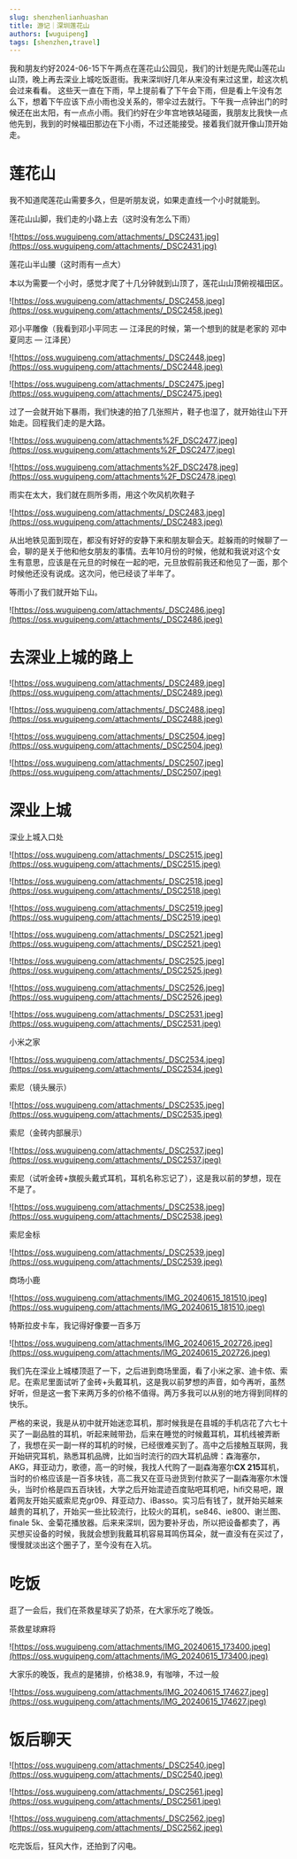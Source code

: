 ```yaml
---
slug: shenzhenlianhuashan
title: 游记｜深圳莲花山
authors: [wuguipeng]
tags: [shenzhen,travel]
--- 
```




我和朋友约好2024-06-15下午两点在莲花山公园见，我们的计划是先爬山莲花山山顶，晚上再去深业上城吃饭逛街。我来深圳好几年从来没有来过这里，趁这次机会过来看看。
这些天一直在下雨，早上提前看了下午会下雨，但是看上午没有怎么下，想着下午应该下点小雨也没关系的，带伞过去就行。下午我一点钟出门的时候还在出太阳，有一点点小雨。我们约好在少年宫地铁站碰面，我朋友比我快一点他先到，我到的时候福田那边在下小雨，不过还能接受。接着我们就开像山顶开始走。
<!-- truncate -->


# 莲花山

我不知道爬莲花山需要多久，但是听朋友说，如果走直线一个小时就能到。

莲花山山脚，我们走的小路上去（这时没有怎么下雨）

![https://oss.wuguipeng.com/attachments/_DSC2431.jpg](https://oss.wuguipeng.com/attachments/_DSC2431.jpg)

莲花山半山腰（这时雨有一点大）



<div className="video__wrapper">
    <ReactPlayer className="video__player" controls height="100%" url="https://oss.wuguipeng.com/attachments/VID_20240615_142922.mp4" width="100%" />
</div>

本以为需要一个小时，感觉才爬了十几分钟就到山顶了，莲花山山顶俯视福田区。

![https://oss.wuguipeng.com/attachments/_DSC2458.jpeg](https://oss.wuguipeng.com/attachments/_DSC2458.jpeg)

邓小平雕像（我看到邓小平同志   — 江泽民的时候，第一个想到的就是老家的 邓中夏同志  — 江泽民）

![https://oss.wuguipeng.com/attachments/_DSC2448.jpeg](https://oss.wuguipeng.com/attachments/_DSC2448.jpeg)

![https://oss.wuguipeng.com/attachments/_DSC2475.jpeg](https://oss.wuguipeng.com/attachments/_DSC2475.jpeg)

过了一会就开始下暴雨，我们快速的拍了几张照片，鞋子也湿了，就开始往山下开始走。回程我们走的是大路。

![https://oss.wuguipeng.com/attachments%2F_DSC2477.jpeg](https://oss.wuguipeng.com/attachments%2F_DSC2477.jpeg)

![https://oss.wuguipeng.com/attachments%2F_DSC2478.jpeg](https://oss.wuguipeng.com/attachments%2F_DSC2478.jpeg)

雨实在太大，我们就在厕所多雨，用这个吹风机吹鞋子

![https://oss.wuguipeng.com/attachments/_DSC2483.jpeg](https://oss.wuguipeng.com/attachments/_DSC2483.jpeg)

从出地铁见面到现在，都没有好好的安静下来和朋友聊会天。趁躲雨的时候聊了一会，聊的是关于他和他女朋友的事情。去年10月份的时候，他就和我说对这个女生有意思，应该是在元旦的时候在一起的吧，元旦放假前我还和他见了一面，那个时候他还没有说成。这次问，他已经谈了半年了。

等雨小了我们就开始下山。

![https://oss.wuguipeng.com/attachments/_DSC2486.jpeg](https://oss.wuguipeng.com/attachments/_DSC2486.jpeg)

# 去深业上城的路上

![https://oss.wuguipeng.com/attachments/_DSC2489.jpeg](https://oss.wuguipeng.com/attachments/_DSC2489.jpeg)

![https://oss.wuguipeng.com/attachments/_DSC2488.jpeg](https://oss.wuguipeng.com/attachments/_DSC2488.jpeg)

![https://oss.wuguipeng.com/attachments/_DSC2504.jpeg](https://oss.wuguipeng.com/attachments/_DSC2504.jpeg)

![https://oss.wuguipeng.com/attachments/_DSC2507.jpeg](https://oss.wuguipeng.com/attachments/_DSC2507.jpeg)

# 深业上城

深业上城入口处

![https://oss.wuguipeng.com/attachments/_DSC2515.jpeg](https://oss.wuguipeng.com/attachments/_DSC2515.jpeg)

![https://oss.wuguipeng.com/attachments/_DSC2518.jpeg](https://oss.wuguipeng.com/attachments/_DSC2518.jpeg)

![https://oss.wuguipeng.com/attachments/_DSC2519.jpeg](https://oss.wuguipeng.com/attachments/_DSC2519.jpeg)

![https://oss.wuguipeng.com/attachments/_DSC2521.jpeg](https://oss.wuguipeng.com/attachments/_DSC2521.jpeg)

![https://oss.wuguipeng.com/attachments/_DSC2525.jpeg](https://oss.wuguipeng.com/attachments/_DSC2525.jpeg)

![https://oss.wuguipeng.com/attachments/_DSC2526.jpeg](https://oss.wuguipeng.com/attachments/_DSC2526.jpeg)

![https://oss.wuguipeng.com/attachments/_DSC2531.jpeg](https://oss.wuguipeng.com/attachments/_DSC2531.jpeg)

小米之家

![https://oss.wuguipeng.com/attachments/_DSC2534.jpeg](https://oss.wuguipeng.com/attachments/_DSC2534.jpeg)

索尼（镜头展示）

![https://oss.wuguipeng.com/attachments/_DSC2535.jpeg](https://oss.wuguipeng.com/attachments/_DSC2535.jpeg)

索尼（金砖内部展示）

![https://oss.wuguipeng.com/attachments/_DSC2537.jpeg](https://oss.wuguipeng.com/attachments/_DSC2537.jpeg)

索尼（试听金砖+旗舰头戴式耳机，耳机名称忘记了），这是我以前的梦想，现在不是了。

![https://oss.wuguipeng.com/attachments/_DSC2538.jpeg](https://oss.wuguipeng.com/attachments/_DSC2538.jpeg)

索尼金标

![https://oss.wuguipeng.com/attachments/_DSC2539.jpeg](https://oss.wuguipeng.com/attachments/_DSC2539.jpeg)

商场小鹿

![https://oss.wuguipeng.com/attachments/IMG_20240615_181510.jpeg](https://oss.wuguipeng.com/attachments/IMG_20240615_181510.jpeg)

特斯拉皮卡车，我记得好像要一百多万

![https://oss.wuguipeng.com/attachments/IMG_20240615_202726.jpeg](https://oss.wuguipeng.com/attachments/IMG_20240615_202726.jpeg)

我们先在深业上城楼顶逛了一下，之后进到商场里面，看了小米之家、迪卡侬、索尼。在索尼里面试听了金砖+头戴耳机，这是我以前梦想的声音，如今再听，虽然好听，但是这一套下来两万多的价格不值得。两万多我可以从别的地方得到同样的快乐。

严格的来说，我是从初中就开始迷恋耳机，那时候我是在县城的手机店花了六七十买了一副品胜的耳机，听起来贼带劲，后来在睡觉的时候戴耳机，耳机线被弄断了，我想在买一副一样的耳机的时候，已经很难买到了。高中之后接触互联网，我开始研究耳机，熟悉耳机品牌，比如当时流行的四大耳机品牌：森海塞尔，AKG，拜亚动力，歌德，高一的时候，我找人代购了一副森海塞尔**CX 215**耳机，当时的价格应该是一百多块钱，高二我又在亚马逊货到付款买了一副森海塞尔木馒头，当时价格是四五百块钱，大学之后开始混迹百度贴吧耳机吧，hifi交易吧，跟着网友开始买威索尼克gr09、拜亚动力、iBasso。实习后有钱了，就开始买越来越贵的耳机了，开始买一些比较流行，比较火的耳机，se846、ie800、谢兰图、finale 5k、金菊花播放器。后来来深圳，因为要补牙齿，所以把设备都卖了，再买想买设备的时候，我就会想到我戴耳机容易耳鸣伤耳朵，就一直没有在买过了，慢慢就淡出这个圈子了，至今没有在入坑。

# 吃饭

逛了一会后，我们在茶救星球买了奶茶，在大家乐吃了晚饭。

茶救星球麻将

![https://oss.wuguipeng.com/attachments/IMG_20240615_173400.jpeg](https://oss.wuguipeng.com/attachments/IMG_20240615_173400.jpeg)

大家乐的晚饭，我点的是猪排，价格38.9，有咖啡，不过一般

![https://oss.wuguipeng.com/attachments/IMG_20240615_174627.jpeg](https://oss.wuguipeng.com/attachments/IMG_20240615_174627.jpeg)

# 饭后聊天

![https://oss.wuguipeng.com/attachments/_DSC2540.jpeg](https://oss.wuguipeng.com/attachments/_DSC2540.jpeg)


<div className="video__wrapper">
    <ReactPlayer className="video__player" controls height="100%" url="https://oss.wuguipeng.com/attachments%2FC0140.mp4" width="100%" />
</div>

![https://oss.wuguipeng.com/attachments/_DSC2561.jpeg](https://oss.wuguipeng.com/attachments/_DSC2561.jpeg)

![https://oss.wuguipeng.com/attachments/_DSC2562.jpeg](https://oss.wuguipeng.com/attachments/_DSC2562.jpeg)

吃完饭后，狂风大作，还拍到了闪电。